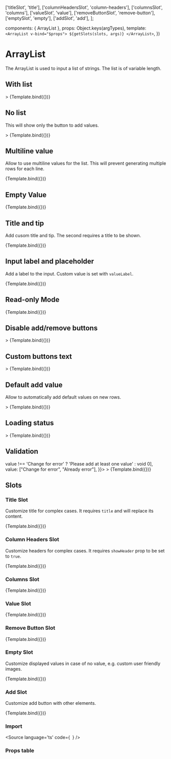 
<Meta 
  title="Components/ArrayList"
  component={ArrayList}
/>

  ['titleSlot', 'title'],
  ['columnHeadersSlot', 'column-headers'],
  ['columnsSlot', 'columns'],
  ['valueSlot', 'value'],
  ['removeButtonSlot', 'remove-button'],
  ['emptySlot', 'empty'],
  ['addSlot', 'add'],
];


  components: { ArrayList },
  props:      Object.keys(argTypes),
  template:   `<ArrayList v-bind="$props">
                  ${getSlots(slots, args)}
  </ArrayList>`,
})

# ArrayList
The ArrayList is used to input a list of strings. The list is of variable length.

## With list
<Canvas>
  <Story
    name="With list"
    args={{
       value: ["First value", "Second value", "Third value"],
    }}>
  >
    {Template.bind({})}
  </Story>
</Canvas>

## No list

This will show only the button to add values.

<Canvas>
  <Story
    name="No list"
    args={{}}>
  >
    {Template.bind({})}
  </Story>
</Canvas>

## Multiline value

Allow to use multiline values for the list. This will prevent generating multiple rows for each line.

<Canvas>
  <Story
    name="Multiline value"
    args={{
      value: [`Multiline
value
example
      `],
       valueMultiline: true,
    }}>
    {Template.bind({})}
  </Story>
</Canvas>

## Empty Value

<Canvas>
  <Story
    name="Empty Value"
    args={{
       initialEmptyRow: true,
       addLabel: "Add",
       removeLabel: "Remove"
    }}>
    {Template.bind({})}
  </Story>
</Canvas>

## Title and tip

Add cusom title and tip. The second requires a title to be shown.

<Canvas>
  <Story
    name="Title and tip"
    args={{
       title: 'This is a title',
       protip: 'This is a tip',
    }}>
    {Template.bind({})}
  </Story>
</Canvas>

## Input label and placeholder

Add a label to the input. Custom value is set with `valueLabel`.

<Canvas>
  <Story
    name="Input label and placeholder"
    args={{
      value: [''],
      valueLabel: 'Custom label value',
      valuePlaceholder: 'Custom placeholder',
      showHeader: true,
    }}>
    {Template.bind({})}
  </Story>
</Canvas>

## Read-only Mode

<Canvas>
  <Story
    name="Disabled"
    args={{
      value: ['string 1', 'string 2'],
      mode: _VIEW,
      addLabel: "Add",
      removeLabel: "Remove"
    }}>
    {Template.bind({})}
  </Story>
</Canvas>

## Disable add/remove buttons

<Canvas>
  <Story
    name="Disable add/remove buttons"
    args={{
      addAllowed: false,
      removeAllowed: false,
    }}>
  >
    {Template.bind({})}
  </Story>
</Canvas>

## Custom buttons text

<Canvas>
  <Story
    name="Custom buttons text"
    args={{
       addLabel: "Custom add",
       removeLabel: "Custom remove"
    }}>
  >
    {Template.bind({})}
  </Story>
</Canvas>

## Default add value

Allow to automatically add default values on new rows.

<Canvas>
  <Story
    name="Default add value"
    args={{
       defaultAddValue: "Default value",
    }}>
  >
    {Template.bind({})}
  </Story>
</Canvas>

## Loading status

<Canvas>
  <Story
    name="Loading status"
    args={{
      loading: true,
       value: ["Existing value"],
    }}>
  >
    {Template.bind({})}
  </Story>
</Canvas>

## Validation

<Canvas>
  <Story
    name="Validation"
    args={{
      rules: [(value) => value !== 'Change for error' ? 'Please add at least one value' : void 0],
      value: ["Change for error", "Already error"],
    }}>
  >
    {Template.bind({})}
  </Story>
</Canvas>

## Slots

### Title Slot

Customize title for complex cases. It requires `title` and will replace its content.

<Canvas>
  <Story
    name="Title Slot"
    args={{
      title: 'Anything',
      titleSlot: textSlotArea(`Title`)
    }}>
    {Template.bind({})}
  </Story>
</Canvas>

### Column Headers Slot

Customize headers for complex cases. It requires `showHeader` prop to be set to `true`.

<Canvas>
  <Story
    name="Column Headers Slot"
    args={{
      value: [''],
      showHeader: true,
      columnHeadersSlot: textSlotArea(`Column Headers`)
    }}>
    {Template.bind({})}
  </Story>
</Canvas>

### Columns Slot

<Canvas>
  <Story
    name="Columns Slot"
    args={{
      value: [''],
      columnsSlot: textSlotArea(`Columns`)
    }}>
    {Template.bind({})}
  </Story>
</Canvas>

### Value Slot

<Canvas>
  <Story
    name="Value Slot"
    args={{
      value: [''],
      valueSlot: textSlotArea(`Value element, usually text`)
    }}>
    {Template.bind({})}
  </Story>
</Canvas>

### Remove Button Slot

<Canvas>
  <Story
    name="Remove Button Slot"
    args={{
      value: [''],
      removeButtonSlot: textSlotArea(`Remove Button, e.g. custom button`)
    }}>
    {Template.bind({})}
  </Story>
</Canvas>

### Empty Slot

Customize displayed values in case of no value, e.g. custom user friendly images.

<Canvas>
  <Story
    name="Empty Slot"
    args={{
      emptySlot: textSlotArea(`Empty element placeholder`)
    }}>
    {Template.bind({})}
  </Story>
</Canvas>

### Add Slot

Customize add button with other elements.

<Canvas>
  <Story
    name="Add Slot"
    args={{
      value: [''],
      addSlot: textSlotArea(`Add element, e.g. button`)
    }}>
    {Template.bind({})}
  </Story>
</Canvas>


### Import 
<Source
  language='ts'
  code={`
  `}
/>


### Props table

<ArgsTable of={ArrayList} />